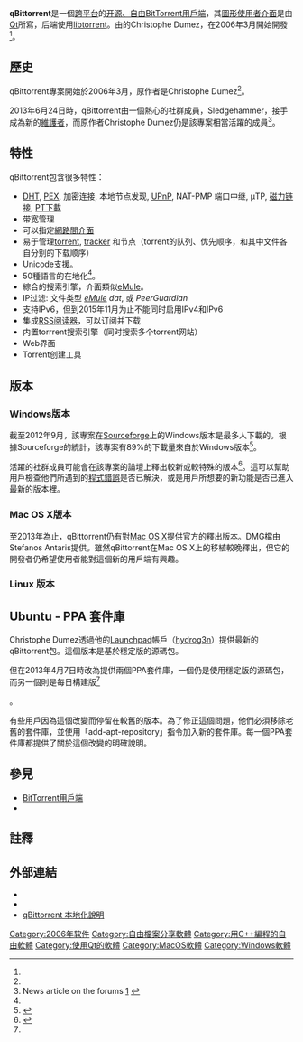 {{lowercase}}
{{NoteTA|G1=IT}}
{{Infobox software
| name = qBittorrent
| logo = [[File:New_qBittorrent_Logo.svg|60px]] [[File:Qbittorrent_mascot.png|40px]]
| screenshot = QBittorrent 4.3.9 screenshot.png
| caption = 运行于[[Arch_Linux|Arch Linux]]的qBittorrent 4.3.9
| author = Christophe Dumez<ref name="authors">{{cite web |url=https://github.com/qbittorrent/qBittorrent/blob/master/AUTHORS |title=Authors file |website=qBittorrent.org |accessdate=2013-08-10 |archive-date=2019-02-17 |archive-url=https://web.archive.org/web/20190217160023/https://github.com/qbittorrent/qBittorrent/blob/master/AUTHORS |dead-url=no }}</ref>
| developer = Sledgehammer999,<ref name="team">{{citation |url=http://www.qbittorrent.org/team.php |title=Team members |website=qBittorrent.org |accessdate=2013-08-10 |archive-date=2013-08-19 |archive-url=https://web.archive.org/web/20130819050355/http://www.qbittorrent.org/team.php |dead-url=yes }}</ref>Christophe Dumez, Ishan Arora, Stefanos Antaris, Mohammad Dib<ref name=authors/>
| released = {{Start date and age|2006|05|16}}<ref>{{Cite web |url=https://github.com/qbittorrent/qBittorrent/blob/969a02b93e704a7cc7157780194b4ad267362bec/Changelog |title=Oldest available changelog |accessdate=2018-07-27 |archive-date=2019-02-17 |archive-url=https://web.archive.org/web/20190217160023/https://github.com/qbittorrent/qBittorrent/blob/969a02b93e704a7cc7157780194b4ad267362bec/Changelog |dead-url=no }}</ref>
| latest release version = {{LSR/wikidata|qid=Q285741}}
| latest release date = 
| programming language = [[C++|C++]]([[Qt|Qt]]), <ref name="ohloh">{{citation |url=http://www.ohloh.net/p/qbittorrent |publisher=[[Ohloh|Ohloh]] |work=Analysis Summary |title=qBittorrent |accessdate=2012-08-23 |archive-date=2014-02-25 |archive-url=https://web.archive.org/web/20140225225443/http://www.ohloh.net/p/qbittorrent |dead-url=yes }}</ref> [[Python|Python]]
| operating system = [[跨平臺|跨平臺]]：[[FreeBSD|FreeBSD]], [[Linux|Linux]], [[macOS|macOS]], [[OS/2|OS/2]], [[Microsoft_Windows|Windows]]
| platform = [[ARM架構|ARM]], [[x86|x86]], [[x64|x64]]
| size = 
| language count = 50
| language footnote = <ref name="languages">{{cite web |title=Localization of qBittorrent |url=http://www.qbittorrent.org/localization.php |website=qBittorrent.org |accessdate=2012-08-23 |deadurl=yes |archiveurl=https://web.archive.org/web/20130814030840/http://www.qbittorrent.org/localization.php |archivedate=2013-08-14 |df= }}</ref>
| language = '''默认UI：''' 英语

'''≥ 99％翻译：''' 巴斯克语，加泰罗尼亚语，繁体中文（台湾），捷克语，丹麦语，荷兰语，加利西亚语，德语，希伯来语，印度尼西亚语，日语，韩语，立陶宛语，波兰语，葡萄牙语（巴西），俄语，土耳其语，乌克兰语

'''≥ 50％翻译：''' 白俄罗斯语，保加利亚语，简体中文，繁体中文（香港），芬兰语，法语，希腊语，匈牙利语，意大利语，拉脱维亚语（拉脱维亚语），马来语（马来西亚），挪威语，奥克语，葡萄牙语，罗马尼亚语，斯洛伐克语，斯洛文尼亚语 ，西班牙语，瑞典语

'''≥ 10％翻译：''' 克罗地亚语，世界语，阿拉伯语，亚美尼亚语，英语（澳大利亚），英语（英国），格鲁吉亚语，印地语（印度），冰岛语，拉脱维亚语，乌兹别克语（拉丁语），越南语
| genre = [[BitTorrent_(软件)|BitTorrent]] [[客户端|客户端]]
| license = [[GNU通用公共许可证#GPLv2|GPLv2]]+<ref name=license>{{citation |url=https://github.com/qbittorrent/qBittorrent/blob/master/COPYING |title=Copying file |website=qBittorrent.org |accessdate=2013-08-10 |archive-date=2019-02-17 |archive-url=https://web.archive.org/web/20190217160023/https://github.com/qbittorrent/qBittorrent/blob/master/COPYING |dead-url=no }}</ref>
| website = {{official URL}}
}}

'''qBittorrent'''是一個[[跨平台|跨平台]]的[[自由軟體|开源、自由]][[BitTorrent用戶端|BitTorrent用戶端]]，其[[圖形使用者介面|圖形使用者介面]]是由[[Qt|Qt]]所寫，后端使用[[libtorrent|libtorrent]]。由{{link-fr|貝爾福 - 蒙貝利亞爾理工大學|Université de technologie de Belfort-Montbéliard}}的Christophe Dumez，在2006年3月開始開發<ref name="authors"></ref>。

== 歷史 ==
qBittorrent專案開始於2006年3月，原作者是Christophe Dumez<ref name=authors/>。

2013年6月24日時，qBittorrent由一個熱心的社群成員，Sledgehammer，接手成為新的[[軟體維護者|維護者]]，而原作者Christophe Dumez仍是該專案相當活躍的成員<ref name=maintainerforums>News article on the forums [http://qbforums.shiki.hu/index.php?topic=2009.msg6939#msg6939] {{Wayback|url=http://qbforums.shiki.hu/index.php?topic=2009.msg6939#msg6939 |date=20130919150056 }}</ref>。

== 特性 ==
qBittorrent包含很多特性：

* [[分散式雜湊表|DHT]], [[节点交换|PEX]], 加密连接, 本地节点发现, [[UPnP|UPnP]], NAT-PMP 端口中继, µTP, [[磁力链接|磁力链接]], [[PT下載|PT下載]]
* 带宽管理
* 可以指定[[網路介面|網路間介面]]
* 易于管理[[种子文件|torrent]], [[BitTorrent_tracker|tracker]] 和节点（torrent的队列、优先顺序，和其中文件各自分别的下载顺序）
* Unicode支援。
* 50種語言的在地化<ref name=languages/>。
* 綜合的搜索引擎，介面類似[[eMule|eMule]]。
* IP过滤: 文件类型 ''[[eMule|eMule]] dat'', 或 ''PeerGuardian''
* 支持IPv6，但到2015年11月为止不能同时启用IPv4和IPv6
* 集成[[RSS閱讀器|RSS阅读器]]，可以订阅并下载
* 内置torrrent搜索引擎（同时搜索多个torrent网站）
* Web界面
* Torrent创建工具

==版本==

===Windows版本===
截至2012年9月，該專案在[[Sourceforge|Sourceforge]]上的Windows版本是最多人下載的。根據Sourceforge的統計，該專案有89%的下載量來自於Windows版本<ref>{{cite web |url=http://sourceforge.net/projects/qbittorrent/files/stats/timeline |title=Download Statistics: All Files |publisher=Sourceforge.net |date= |accessdate=2013-08-10 |archive-date=2013-06-13 |archive-url=https://web.archive.org/web/20130613100446/http://sourceforge.net/projects/qbittorrent/files/stats/timeline |dead-url=no }}</ref>。

活躍的社群成員可能會在該專案的論壇上釋出較新或較特殊的版本<ref name="Windows topic on the forums">{{cite web |url=http://qbforums.shiki.hu/index.php?board=14.0 |title=Windows |publisher=Qbforums.shiki.hu |date= |accessdate=2013-08-10 |archive-date=2013-08-10 |archive-url=https://web.archive.org/web/20130810105744/http://qbforums.shiki.hu/index.php?board=14.0 |dead-url=no }}</ref>。這可以幫助用戶檢查他們所遇到的[[程式錯誤|程式錯誤]]是否已解決，或是用戶所想要的新功能是否已進入最新的版本裡。

=== Mac OS X版本===
至2013年為止，qBittorrent仍有對[[Mac_OS_X|Mac OS X]]提供官方的釋出版本。DMG檔由Stefanos Antaris提供。雖然qBittorrent在Mac OS X上的移植較晚釋出，但它的開發者仍希望使用者能對這個新的用戶端有興趣。

=== Linux 版本 ===

==Ubuntu - PPA 套件庫==
Christophe Dumez透過他的[[Launchpad_(網站)|Launchpad]]帳戶（[https://launchpad.net/~hydr0g3n hydrog3n]{{Wayback|url=https://launchpad.net/~hydr0g3n |date=20131008090038 }}）提供最新的qBittorrent包。這個版本是基於穩定版的源碼包。

但在2013年4月7日時改為提供兩個PPA套件庫，一個仍是使用穩定版的源碼包，而另一個則是每日構建版<ref name="Main site / news">{{cite web |url=http://www.qbittorrent.org/news.php |title=qBittorrent/News |publisher=Qbittorrent |accessdate=2013-08-10 |archive-date=2013-08-03 |archive-url=https://web.archive.org/web/20130803033258/http://www.qbittorrent.org/news.php |dead-url=no }}</ref>。

有些用戶因為這個改變而停留在較舊的版本。為了修正這個問題，他們必須移除老舊的套件庫，並使用「add-apt-repository」指令加入新的套件庫。每一個PPA套件庫都提供了關於這個改變的明確說明。

== 參見 ==
{{Portal|自由軟體}}
* [[BitTorrent用戶端|BitTorrent用戶端]]
* {{link-en|BitTorrent用戶端的使用分佈|Usage share of BitTorrent clients}}

== 註釋 ==
{{Reflist|30em}}
{{Reflist|group=lower-alpha}}

== 外部連結 ==
{{Commons category}}
* {{Official websites}}
* {{github|qbittorrent/qBittorrent}}
*[https://github.com/qbittorrent/qBittorrent/wiki/How-to-translate-qBittorrent qBittorrent 本地化說明]{{Wayback|url=https://github.com/qbittorrent/qBittorrent/wiki/How-to-translate-qBittorrent |date=20150407070421 }}

{{BitTorrent}}

[[Category:2006年软件|Category:2006年软件]]
[[Category:自由檔案分享軟體|Category:自由檔案分享軟體]]
[[Category:用C++編程的自由軟體|Category:用C++編程的自由軟體]]
[[Category:使用Qt的軟體|Category:使用Qt的軟體]]
[[Category:MacOS軟體|Category:MacOS軟體]]
[[Category:Windows軟體|Category:Windows軟體]]